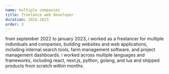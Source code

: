 ```yaml
---
name: multiple companies
title: freelance web developer
duration: 2022-2023
order: 3
---
```


from september 2022 to january 2023, i worked as a freelancer for multiple individuals
and companies, building websites and web applications, including internal search tools,
farm management software, and project management dashboards. i worked across multiple
languages and frameworks, including react, next.js, python, golang, and lua and shipped
products from scratch within months.